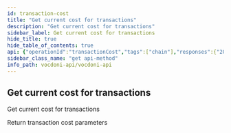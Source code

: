 ```yaml
---
id: transaction-cost
title: "Get current cost for transactions"
description: "Get current cost for transactions"
sidebar_label: Get current cost for transactions
hide_title: true
hide_table_of_contents: true
api: {"operationId":"transactionCost","tags":["chain"],"responses":{"200":{"description":"Return transaction cost parameters","content":{"application/json":{"examples":{"cost":{"value":"{\n  \"costs\": {\n    \"AddDelegateForAccount\": 5,\n    \"CollectFaucet\": 0,\n    \"DelDelegateForAccount\": 5,\n    \"NewProcess\": 10,\n    \"RegisterKey\": 1,\n    \"SendTokens\": 1,\n    \"SetAccountInfo\": 5,\n    \"SetProcessCensus\": 1,\n    \"SetProcessQuestionIndex\": 1,\n    \"SetProcessResults\": 1,\n    \"SetProcessStatus\": 1\n  }\n}"}}}}}},"description":"Get current cost for transactions","method":"get","path":"/chain/transactions/cost","servers":[{"url":"https://api.vocdoni.io/version/v3"}],"security":[{"bearerAuth":[]}],"securitySchemes":{"bearerAuth":{"type":"http","scheme":"bearer"}},"info":{"version":"2.0.0","title":"Vocdoni API","license":{"name":"MIT"},"description":"**Goals and Objectives:** \nThe Vocdoni API is meant to be the entry point for external integrators to add voting capabilities to an existing  CRM, customer base and product experience. The API should act as a satellite that facilitates creating votes using  Vocdoni, without the hassle of learning a deep platform.\nThis API should allow to perform the basic primitives of the Vocdoni Protocol such as manage organizations, voting  processes and be able to vote, abstracting as much as possible the complexity and doing so, offering simple and  clear methods to perform such actions.\nLast but not least, the API should be modular and allow further expansion with other independent modules such as  payments, CSPs, SSI providers, CRM’s, etc. becoming a open voting block/”lego” for the Web2.0 & Web 3.0 world."},"postman":{"name":"Get current cost for transactions","description":{"type":"text/plain"},"url":{"path":["chain","transactions","cost"],"host":["{{baseUrl}}"],"query":[],"variable":[]},"header":[{"key":"Accept","value":"application/json"}],"method":"GET"}}
sidebar_class_name: "get api-method"
info_path: vocdoni-api/vocdoni-api
---
```



## Get current cost for transactions



Get current cost for transactions

<div><ApiTabs><TabItem label={"200"} value={"200"}><div>

Return transaction cost parameters

</div><div><MimeTabs schemaType={"response"}><TabItem label={"application/json"} value={"application/json"}><SchemaTabs><TabItem label={"Cost"} value={"Cost"}><ResponseSamples responseExample={"{\n  \"costs\": {\n    \"AddDelegateForAccount\": 5,\n    \"CollectFaucet\": 0,\n    \"DelDelegateForAccount\": 5,\n    \"NewProcess\": 10,\n    \"RegisterKey\": 1,\n    \"SendTokens\": 1,\n    \"SetAccountInfo\": 5,\n    \"SetProcessCensus\": 1,\n    \"SetProcessQuestionIndex\": 1,\n    \"SetProcessResults\": 1,\n    \"SetProcessStatus\": 1\n  }\n}"} language={"json"}></ResponseSamples></TabItem></SchemaTabs></TabItem></MimeTabs></div></TabItem></ApiTabs></div>
      